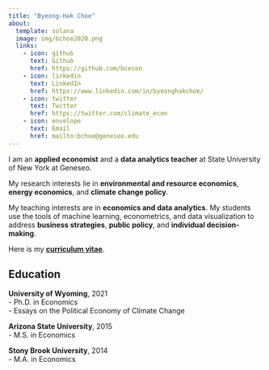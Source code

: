 ```yaml
---
title: "Byeong-Hak Choe" 
about:
  template: solana
  image: img/bchoe2020.png
  links:
    - icon: github
      text: Github
      href: https://github.com/bcecon
    - icon: linkedin
      text: LinkedIn
      href: https://www.linkedin.com/in/byeonghakchoe/
    - icon: twitter
      text: Twitter
      href: https://twitter.com/climate_econ
    - icon: envelope
      text: Email
      href: mailto:bchoe@geneseo.edu
---
```



I am an **applied economist** and a **data analytics teacher** at State University of New York at Geneseo.

My research interests lie in **environmental and resource economics**, **energy economics**, and **climate change policy**.

My teaching interests are in **economics and data analytics**. My students use the tools of machine learning, econometrics, and data visualization to address **business strategies**, **public policy**, and **individual decision-making**.

Here is my [**curriculum vitae**](choe_cv.pdf){target="_blank"}. 

## Education

**University of Wyoming**, 2021<br>
- Ph.D. in Economics<br>
- Essays on the Political Economy of Climate Change

**Arizona State University**, 2015<br>
- M.S. in Economics

**Stony Brook University**, 2014<br>
- M.A. in Economics

